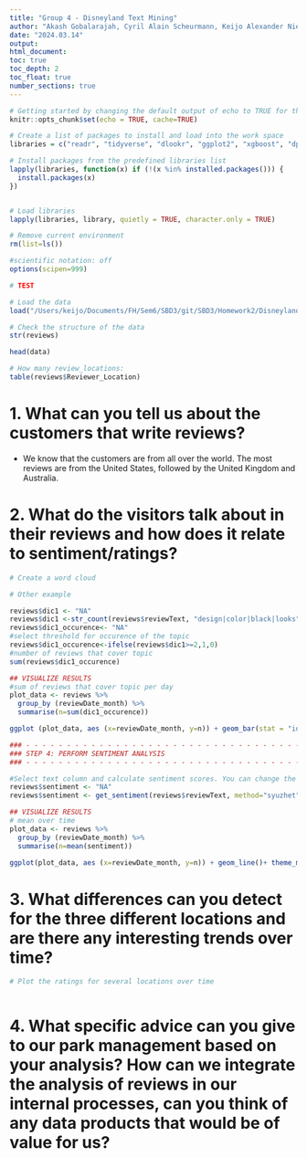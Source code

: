 ```yaml
---
title: "Group 4 - Disneyland Text Mining"
author: "Akash Gobalarajah, Cyril Alain Scheurmann, Keijo Alexander Nierula, Roman Krass"
date: "2024.03.14"
output:
html_document:
toc: true
toc_depth: 2
toc_float: true
number_sections: true
---
```


```r
# Getting started by changing the default output of echo to TRUE for the current document
knitr::opts_chunk$set(echo = TRUE, cache=TRUE)

# Create a list of packages to install and load into the work space
libraries = c("readr", "tidyverse", "dlookr", "ggplot2", "xgboost", "dplyr")

# Install packages from the predefined libraries list
lapply(libraries, function(x) if (!(x %in% installed.packages())) {
  install.packages(x)
})


# Load libraries
lapply(libraries, library, quietly = TRUE, character.only = TRUE)

# Remove current environment
rm(list=ls())

#scientific notation: off
options(scipen=999)

# TEST 
```

```r
# Load the data
load("/Users/keijo/Documents/FH/Sem6/SBD3/git/SBD3/Homework2/Disneyland.rda")

# Check the structure of the data
str(reviews)

head(data)

# How many review_locations:
table(reviews$Reviewer_Location)
```


# 1. What can you tell us about the customers that write reviews? 

* We know that the customers are from all over the world. The most reviews are from the United States, followed by the United Kingdom and Australia. 


# 2. What do the visitors talk about in their reviews and how does it relate to sentiment/ratings? 

```r
# Create a word cloud

# Other example

reviews$dic1 <- "NA"
reviews$dic1 <-str_count(reviews$reviewText, "design|color|black|looks") #is this a good dictonary?!
reviews$dic1_occurence<- "NA"
#select threshold for occurence of the topic
reviews$dic1_occurence<-ifelse(reviews$dic1>=2,1,0)
#number of reviews that cover topic
sum(reviews$dic1_occurence)

## VISUALIZE RESULTS
#sum of reviews that cover topic per day
plot_data <- reviews %>%
  group_by (reviewDate_month) %>%
  summarise(n=sum(dic1_occurence))

ggplot (plot_data, aes (x=reviewDate_month, y=n)) + geom_bar(stat = "identity")+ theme_minimal() + ggtitle("Number of reviews covering the topic (per month)")

### - - - - - - - - - - - - - - - - - - - - - - - - - - - - - - - - - - - - - - - - - - - - - - - -
### STEP 4: PERFORM SENTIMENT ANALYSIS
### - - - - - - - - - - - - - - - - - - - - - - - - - - - - - - - - - - - - - - - - - - - - - - - -

#Select text column and calculate sentiment scores. You can change the method (e.g."syuzhet", "bing", "nrc")
reviews$sentiment <- "NA"
reviews$sentiment <- get_sentiment(reviews$reviewText, method="syuzhet", lang="english")

## VISUALIZE RESULTS
# mean over time
plot_data <- reviews %>%
  group_by (reviewDate_month) %>%
  summarise(n=mean(sentiment))

ggplot(plot_data, aes (x=reviewDate_month, y=n)) + geom_line()+ theme_minimal() + ggtitle("Sentiment scores over time (mean per month)")


```

# 3. What differences can you detect for the three different locations and are there any interesting trends over time? 

```r
# Plot the ratings for several locations over time



```


# 4. What specific advice can you give to our park management based on your analysis? How can we integrate the analysis of reviews in our internal processes, can you think of any data products that would be of value for us?

```r

```
